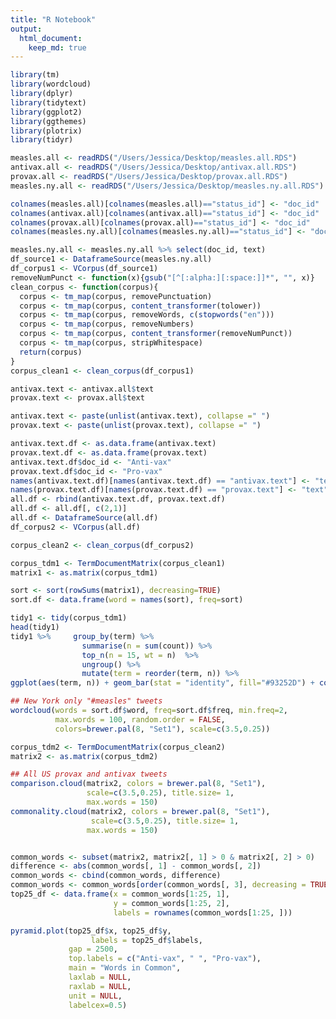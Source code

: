 ```yaml
---
title: "R Notebook"
output: 
  html_document:
    keep_md: true
---
```


```r
library(tm)
library(wordcloud)
library(dplyr)
library(tidytext)
library(ggplot2)
library(ggthemes)
library(plotrix)
library(tidyr)

measles.all <- readRDS("/Users/Jessica/Desktop/measles.all.RDS")
antivax.all <- readRDS("/Users/Jessica/Desktop/antivax.all.RDS")
provax.all <- readRDS("/Users/Jessica/Desktop/provax.all.RDS")
measles.ny.all <- readRDS("/Users/Jessica/Desktop/measles.ny.all.RDS")

colnames(measles.all)[colnames(measles.all)=="status_id"] <- "doc_id"
colnames(antivax.all)[colnames(antivax.all)=="status_id"] <- "doc_id"
colnames(provax.all)[colnames(provax.all)=="status_id"] <- "doc_id"
colnames(measles.ny.all)[colnames(measles.ny.all)=="status_id"] <- "doc_id"

measles.ny.all <- measles.ny.all %>% select(doc_id, text)
df_source1 <- DataframeSource(measles.ny.all)
df_corpus1 <- VCorpus(df_source1)
removeNumPunct <- function(x){gsub("[^[:alpha:][:space:]]*", "", x)}
clean_corpus <- function(corpus){
  corpus <- tm_map(corpus, removePunctuation)
  corpus <- tm_map(corpus, content_transformer(tolower))
  corpus <- tm_map(corpus, removeWords, c(stopwords("en")))  
  corpus <- tm_map(corpus, removeNumbers)
  corpus <- tm_map(corpus, content_transformer(removeNumPunct))
  corpus <- tm_map(corpus, stripWhitespace)
  return(corpus)
}
corpus_clean1 <- clean_corpus(df_corpus1)

antivax.text <- antivax.all$text
provax.text <- provax.all$text

antivax.text <- paste(unlist(antivax.text), collapse =" ")
provax.text <- paste(unlist(provax.text), collapse =" ")

antivax.text.df <- as.data.frame(antivax.text)
provax.text.df <- as.data.frame(provax.text)
antivax.text.df$doc_id <- "Anti-vax"
provax.text.df$doc_id <- "Pro-vax"
names(antivax.text.df)[names(antivax.text.df) == "antivax.text"] <- "text"
names(provax.text.df)[names(provax.text.df) == "provax.text"] <- "text"
all.df <- rbind(antivax.text.df, provax.text.df)
all.df <- all.df[, c(2,1)]
all.df <- DataframeSource(all.df)
df_corpus2 <- VCorpus(all.df)

corpus_clean2 <- clean_corpus(df_corpus2)

corpus_tdm1 <- TermDocumentMatrix(corpus_clean1)
matrix1 <- as.matrix(corpus_tdm1)

sort <- sort(rowSums(matrix1), decreasing=TRUE)
sort.df <- data.frame(word = names(sort), freq=sort)

tidy1 <- tidy(corpus_tdm1)
head(tidy1)
tidy1 %>%     group_by(term) %>%
                summarise(n = sum(count)) %>%
                top_n(n = 15, wt = n)  %>%
                ungroup() %>%
                mutate(term = reorder(term, n)) %>%
ggplot(aes(term, n)) + geom_bar(stat = "identity", fill="#93252D") + coord_flip()  + theme_classic() + labs(title="Most Frequent Terms in NY #measles Tweets",  x="Term", y = "Count")

## New York only "#measles" tweets 
wordcloud(words = sort.df$word, freq=sort.df$freq, min.freq=2,
          max.words = 100, random.order = FALSE,
          colors=brewer.pal(8, "Set1"), scale=c(3.5,0.25))

corpus_tdm2 <- TermDocumentMatrix(corpus_clean2)
matrix2 <- as.matrix(corpus_tdm2)

## All US provax and antivax tweets 
comparison.cloud(matrix2, colors = brewer.pal(8, "Set1"), 
                 scale=c(3.5,0.25), title.size= 1, 
                 max.words = 150)
commonality.cloud(matrix2, colors = brewer.pal(8, "Set1"), 
                  scale=c(3.5,0.25), title.size= 1, 
                 max.words = 150)


common_words <- subset(matrix2, matrix2[, 1] > 0 & matrix2[, 2] > 0)
difference <- abs(common_words[, 1] - common_words[, 2])
common_words <- cbind(common_words, difference)
common_words <- common_words[order(common_words[, 3], decreasing = TRUE), ]
top25_df <- data.frame(x = common_words[1:25, 1], 
                       y = common_words[1:25, 2], 
                       labels = rownames(common_words[1:25, ]))

pyramid.plot(top25_df$x, top25_df$y, 
                  labels = top25_df$labels, 
             gap = 2500, 
             top.labels = c("Anti-vax", " ", "Pro-vax"), 
             main = "Words in Common", 
             laxlab = NULL, 
             raxlab = NULL, 
             unit = NULL, 
             labelcex=0.5)
```


